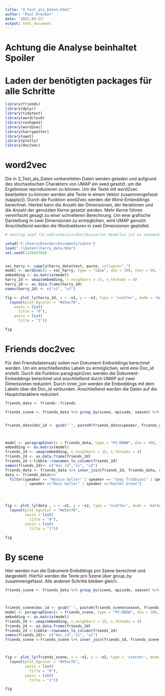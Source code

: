 ```yaml
---
title: "4_Text_als_Daten.html"
author: "Paul Drecker"
date: '2022-03-23'
output: html_document
---
```


# Achtung die Analyse beinhaltet Spoiler
# Laden der benötigten packages für alle Schritte

```r
library(friends)
library(dplyr)
library(tidytext)
library(wordcloud)
library(reshape2)
library(word2vec)
library(harrypotter)
library(uwot)
library(plotly)
library(doc2vec)
```

# word2vec

Die in 3_Text_als_Daten vorbereiteten Daten werden geladen und aufgrund des stochastischen Charakters von UMAP ein seed gesetzt, um die Ergebnisse reproduzieren zu können. Um die Texte mit word2vec bearbeiten zu können werden alte Texte in einem Vektor zusammengefasst (sapply()). Durch die Funktion word2vec werden die Word-Embeddings berechnet. Hierbei kann die Anzahl der Dimensionen, der Iterationen und die Anzahl der genutzten Kerne gesetzt werden. Mehr Kerne führen vereinfacht gesagt zu einer schnelleren Berechnung. Um eine grafische Darstellung in zwei Dimensionen zu ermöglichen, wird UMAP genutzt. Anschließend werden die Wordvektoren in zwei Dimensionen geplottet.

```r

# setting seed (In wahrscheinlichkeitbasierten Modellen ist es notwendig einen seed zu setzen, um reproduzierbare Ergebnisse zu erhalten)

setwd('C:/Users/Drecker/Documents/Lehre')
load(".\\Daten\\harry_data.Rda")
set.seed(123456789)


vec_harry <- sapply(harry_data$text, paste, collapse=".")
model <- word2vec(x = vec_harry, type = "cbow", dim = 300, iter = 50, threads	= 4)
embedding <- as.matrix(model)
harry_2d <- umap(embedding, n_neighbors = 15, n_threads = 4)
harry_2d <- as.data.frame(harry_2d)
names(harry_2d) <- c("x1", "x2")

fig <- plot_ly(harry_2d, x = ~x1, y = ~x2, type = 'scatter', mode = 'markers', text = rownames(embedding) ) %>%
  layout(plot_bgcolor = "#e5ecf6",
    xaxis = list(
      title = "0"),
    yaxis = list(
      title = "1"))

fig


```





# Friends doc2vec

Für den Friendsdatensatz sollen nun Dokument-Embeddings berechnet werden. Um ein anschließendes Labeln zu ermöglichen, wird eine Doc_id erstellt. Durch die Funktion paragraph2vec werden die Dokument-Embeddings berechnet und anschließend durch UMAP auf zwei Dimensionen reduziert. Durch inner_join werden die Embeddings mit dem Labeln über die Doc_id verbunden. Anschließend werden die Daten auf die Hauptcharaktere reduziert.


```r
friends_data <- friends::friends

friends_scene <- friends_data %>% group_by(scene, episode, season) %>% summarise(full_scene = paste0(text, collapse = ""))  %>% arrange(season, episode, scene)


friends_data$doc_id <- gsub(" ", paste0(friends_data$speaker, friends_data$season, friends_data$episode, friends_data$scene, friends_data$utterance),replacement =  "")



model <- paragraph2vec(x = friends_data, type = "PV-DBOW", dim = 300, iter = 50)
embedding <- as.matrix(model)
friends_2d <- umap(embedding, n_neighbors = 15, n_threads = 4)
friends_2d <- as.data.frame(friends_2d)
friends_2d <-tibble::rownames_to_column(friends_2d)
names(friends_2d)<- c("doc_id","x1", "x2")
friends_data <- friends_data %>% inner_join(friends_2d, friends_data, by= c("doc_id"= "doc_id"))
data <- friends_data%>%
  filter(speaker == "Monica Geller" | speaker == "Joey Tribbiani" | speaker == "Chandler Bing" | speaker == "Phoebe Buffay"
         | speaker =="Ross Geller" | speaker =="Rachel Green")




fig <- plot_ly(data , x = ~x1, y = ~x2, type = 'scatter', mode = 'markers', color = data$season, text = data$speaker) %>%
  layout(plot_bgcolor = "#e5ecf6",
         xaxis = list(
           title = "0"),
         yaxis = list(
           title = "1"))

fig

```



# By scene

Hier werden nun die Dokument-Embddings pro Szene berechnet und dargestellt. Hierfür werden die Texte pro Szene über group_by zusammengefasst. Alle anderen Schritte bleiben gleich. 

```r

friends_scene <- friends_data %>% group_by(scene, episode, season) %>% summarise(text = paste0(text, collapse = ""))  %>% arrange(season, episode, scene)



friends_scene$doc_id <- gsub(" ", paste0(friends_scene$season, friends_scene$episode, friends_scene$scene),replacement =  "")
model <- paragraph2vec(x = friends_scene, type = "PV-DBOW", dim = 300, iter = 50)
embedding <- as.matrix(model)
friends_2d <- umap(embedding, n_neighbors = 15, n_threads = 4)
friends_2d <- as.data.frame(friends_2d)
friends_2d <-tibble::rownames_to_column(friends_2d)
names(friends_2d)<- c("doc_id","x1", "x2")
friends_scene <-friends_scene %>% inner_join(friends_2d, friends_scene, by= c("doc_id"= "doc_id"))



fig <- plot_ly(friends_scene, x = ~x1, y = ~x2, type = 'scatter', mode = 'markers', color = friends_scene$season, text = friends_scene$season) %>%
  layout(plot_bgcolor = "#e5ecf6",
         xaxis = list(
           title = "0"),
         yaxis = list(
           title = "1"))

fig


```






